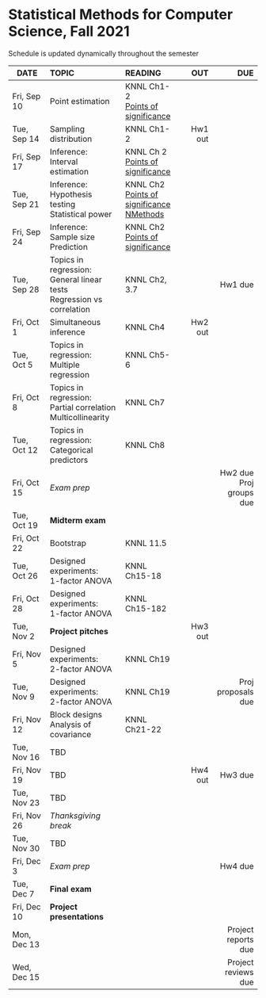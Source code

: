 <h1> Statistical Methods for Computer Science, Fall 2021 </h1>
Schedule is updated dynamically throughout the semester
</br>

<font size="3">

| DATE        | TOPIC            |READING     |      OUT |        DUE |
| ---------   |:-----------------|:-----------| --------:| ----------:|
| Fri, Sep 10 | Point estimation |  KNNL Ch1-2</br>[Points of significance](https://www.nature.com/articles/nmeth.2613)  | | |
| Tue, Sep 14 | Sampling distribution |  KNNL Ch1-2 | Hw1 out  |            |
| Fri, Sep 17 | Inference:</br>Interval estimation   |  KNNL Ch 2</br>[Points of significance](https://www.nature.com/articles/nmeth.2659)  |          |            |
| Tue, Sep 21 | Inference:</br>Hypothesis testing </br>Statistical power |  KNNL Ch2</br>[Points of significance](https://www.nature.com/articles/nmeth.2698)</br>[NMethods](https://www.nature.com/articles/nmeth.3288)  |          |            |
| Fri, Sep 24 | Inference:</br>Sample size</br>Prediction  | KNNL Ch2</br>[Points of significance](https://www.nature.com/articles/nmeth.2738)  |          |            |
| Tue, Sep 28 | Topics in regression:</br>General linear tests</br>Regression vs correlation | KNNL Ch2, 3.7 |    | Hw1 due    |
| Fri, Oct 1  | Simultaneous inference    | KNNL Ch4 | Hw2 out  |            |
| Tue, Oct 5  | Topics in regression:</br>Multiple regression  | KNNL Ch5-6  |          |            |
| Fri, Oct 8  | Topics in regression:</br>Partial correlation</br> Multicollinearity     | KNNL Ch7  |   ||
| Tue, Oct 12 | Topics in regression:</br>Categorical predictors| KNNL Ch8           |          |            |
| Fri, Oct 15 | *Exam prep*      |            |          | Hw2 due</br>Proj groups due    |
| Tue, Oct 19 | **Midterm exam** |            |          |            |
| Fri, Oct 22 | Bootstrap | KNNL 11.5           |          |            |
| Tue, Oct 26 | Designed experiments:</br>1-factor ANOVA | KNNL Ch15-18 |          |            |
| Fri, Oct 28 | Designed experiments:</br>1-factor ANOVA | KNNL Ch15-182     |          |            |
| Tue, Nov 2  |**Project pitches**|            | Hw3 out  |            |
| Fri, Nov 5  | Designed experiments:</br>2-factor ANOVA | KNNL Ch19 |          |            |
| Tue, Nov 9  | Designed experiments:</br>2-factor ANOVA | KNNL Ch19 |          | Proj proposals due  |
| Fri, Nov 12 | Block designs</br>Analysis of covariance | KNNL Ch21-22 |          |            |
| Tue, Nov 16 | TBD |            |          |     |
| Fri, Nov 19 | TBD |            | Hw4 out  | Hw3 due  |
| Tue, Nov 23 | TBD |            |          |            |
| Fri, Nov 26 | *Thanksgiving break* ||||
| Tue, Nov 30 | TBD |            |          |            |
| Fri, Dec 3  | *Exam prep*      |            |          |Hw4 due     |
| Tue, Dec 7  | **Final exam**   |            |          |            |
| Fri, Dec 10 | **Project presentations**  |  |          |            |
| Mon, Dec 13 |                  |            |          | Project reports due           |
| Wed, Dec 15 |                  |            |          | Project reviews due           |
</font>






